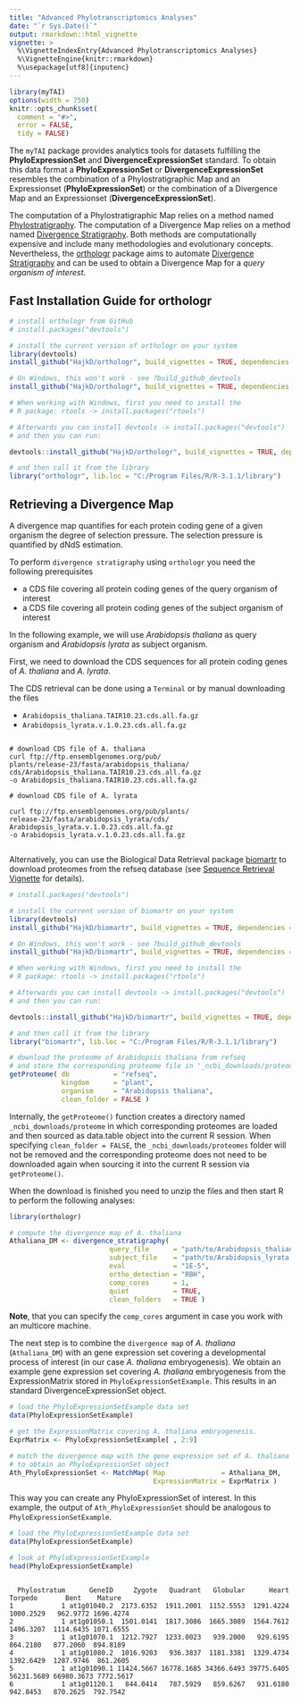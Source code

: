 ```yaml
---
title: "Advanced Phylotranscriptomics Analyses"
date: "`r Sys.Date()`"
output: rmarkdown::html_vignette
vignette: >
  %\VignetteIndexEntry{Advanced Phylotranscriptomics Analyses}
  %\VignetteEngine{knitr::rmarkdown}
  %\usepackage[utf8]{inputenc}
---
```


```r
library(myTAI)
options(width = 750)
knitr::opts_chunk$set(
  comment = "#>",
  error = FALSE,
  tidy = FALSE)
```


The `myTAI` package provides analytics tools for datasets
fulfilling the __PhyloExpressionSet__ and __DivergenceExpressionSet__ standard.
To obtain this data format a __PhyloExpressionSet__ or __DivergenceExpressionSet__ resembles
the combination of a Phylostratigraphic Map and an Expressionset (__PhyloExpressionSet__) or
 the combination of a Divergence Map and an Expressionset (__DivergenceExpressionSet__).

The computation of a Phylostratigraphic Map relies on a method named [Phylostratigraphy](http://www.sciencedirect.com/science/article/pii/S0168952507002995).
The computation of a Divergence Map relies on a method named [Divergence Stratigraphy](http://www.nature.com/nature/journal/v490/n7418/full/nature11394.html).
Both methods are computationally expensive and include many methodologies and evolutionary concepts.
Nevertheless, the [orthologr](https://github.com/HajkD/orthologr) package aims to automate [Divergence Stratigraphy](http://www.nature.com/nature/journal/v490/n7418/full/nature11394.html)
and can be used to obtain a Divergence Map for a _query organism of interest_.


## Fast Installation Guide for orthologr

```r
# install orthologr from GitHub
# install.packages("devtools")

# install the current version of orthologr on your system
library(devtools)
install_github("HajkD/orthologr", build_vignettes = TRUE, dependencies = TRUE)

# On Windows, this won't work - see ?build_github_devtools
install_github("HajkD/orthologr", build_vignettes = TRUE, dependencies = TRUE)

# When working with Windows, first you need to install the
# R package: rtools -> install.packages("rtools")

# Afterwards you can install devtools -> install.packages("devtools")
# and then you can run:

devtools::install_github("HajkD/orthologr", build_vignettes = TRUE, dependencies = TRUE)

# and then call it from the library
library("orthologr", lib.loc = "C:/Program Files/R/R-3.1.1/library")

```

## Retrieving a Divergence Map

A divergence map quantifies for each protein coding gene of a given organism the
degree of selection pressure. The selection pressure is quantified by dNdS estimation.

To perform `divergence stratigraphy` using `orthologr` you need the following prerequisites

* a CDS file covering all protein coding genes of the query organism of interest
* a CDS file covering all protein coding genes of the subject organism of interest

In the following example, we will use _Arabidopsis thaliana_ as query organism
and _Arabidopsis lyrata_ as subject organism.

First, we need to download the CDS sequences for all protein coding genes of _A. thaliana_
and _A. lyrata_.

The CDS retrieval can be done using a `Terminal` or by manual downloading the files

* `Arabidopsis_thaliana.TAIR10.23.cds.all.fa.gz`
* `Arabidopsis_lyrata.v.1.0.23.cds.all.fa.gz`

```shell

# download CDS file of A. thaliana
curl ftp://ftp.ensemblgenomes.org/pub/
plants/release-23/fasta/arabidopsis_thaliana/
cds/Arabidopsis_thaliana.TAIR10.23.cds.all.fa.gz 
-o Arabidopsis_thaliana.TAIR10.23.cds.all.fa.gz

# download CDS file of A. lyrata

curl ftp://ftp.ensemblgenomes.org/pub/plants/
release-23/fasta/arabidopsis_lyrata/cds/
Arabidopsis_lyrata.v.1.0.23.cds.all.fa.gz 
-o Arabidopsis_lyrata.v.1.0.23.cds.all.fa.gz


```

Alternatively, you can use the Biological Data Retrieval package [biomartr](https://github.com/HajkD/biomartr)
to download proteomes from the refseq database (see [Sequence Retrieval Vignette](https://github.com/HajkD/biomartr/blob/master/vignettes/Sequence_Retrieval.Rmd) for details).

```r
# install.packages("devtools")

# install the current version of biomartr on your system
library(devtools)
install_github("HajkD/biomartr", build_vignettes = TRUE, dependencies = TRUE)

# On Windows, this won't work - see ?build_github_devtools
install_github("HajkD/biomartr", build_vignettes = TRUE, dependencies = TRUE)

# When working with Windows, first you need to install the
# R package: rtools -> install.packages("rtools")

# Afterwards you can install devtools -> install.packages("devtools")
# and then you can run:

devtools::install_github("HajkD/biomartr", build_vignettes = TRUE, dependencies = TRUE)

# and then call it from the library
library("biomartr", lib.loc = "C:/Program Files/R/R-3.1.1/library")
```

```r
# download the proteome of Arabidopsis thaliana from refseq
# and store the corresponding proteome file in '_ncbi_downloads/proteomes'
getProteome( db           = "refseq", 
             kingdom      = "plant",
             organism     = "Arabidopsis thaliana",
             clean_folder = FALSE )

```

Internally, the `getProteome()` function creates a directory named `_ncbi_downloads/proteome` in which corresponding proteomes are loaded and then sourced as data.table object into the current R session. When specifying `clean_folder = FALSE`, the `_ncbi_downloads/proteomes` folder will not be removed and the corresponding proteome does not need to be downloaded again when sourcing it into the current R session via `getProteome()`.

When the download is finished you need to unzip the files and
then start R to perform the following analyses:

```r
library(orthologr)

# compute the divergence map of A. thaliana
Athaliana_DM <- divergence_stratigraphy(
                         query_file      = "path/to/Arabidopsis_thaliana.TAIR10.23.cds.all.fa",
                         subject_file    = "path/to/Arabidopsis_lyrata.v.1.0.23.cds.all.fa",
                         eval            = "1E-5", 
                         ortho_detection = "RBH",
                         comp_cores      = 1, 
                         quiet           = TRUE, 
                         clean_folders   = TRUE )

```

__Note__, that you can specify the `comp_cores` argument in case you work with an multicore machine.

The next step is to combine the `divergence map` of _A. thaliana_ (`Athaliana_DM`) with an
gene expression set covering a developmental process of interest (in our case _A. thaliana_ embryogenesis).
We obtain an example gene expression set covering _A. thaliana_ embryogenesis from the ExpressionMatrix stored
in `PhyloExpressionSetExample`.
This results in an standard DivergenceExpressionSet object. 

```r
# load the PhyloExpressionSetExample data set
data(PhyloExpressionSetExample)

# get the ExpressionMatrix covering A. thaliana embryogenesis.
ExprMatrix <- PhyloExpressionSetExample[ , 2:9]

# match the divergence map with the gene expression set of A. thaliana
# to obtain an PhyloExpressionSet object
Ath_PhyloExpressionSet <- MatchMap( Map              = Athaliana_DM,
                                    ExpressionMatrix = ExprMatrix )

```

This way you can create any PhyloExpressionSet of interest.
In this example, the output of `Ath_PhyloExpressionSet` should be
analogous to `PhyloExpressionSetExample`.


```r
# load the PhyloExpressionSetExample data set
data(PhyloExpressionSetExample)

# look at PhyloExpressionSetExample
head(PhyloExpressionSetExample)

```

```

  Phylostratum      GeneID     Zygote   Quadrant   Globular      Heart    Torpedo       Bent    Mature
1            1 at1g01040.2  2173.6352  1911.2001  1152.5553  1291.4224  1000.2529   962.9772 1696.4274
2            1 at1g01050.1  1501.0141  1817.3086  1665.3089  1564.7612  1496.3207  1114.6435 1071.6555
3            1 at1g01070.1  1212.7927  1233.0023   939.2000   929.6195   864.2180   877.2060  894.8189
4            1 at1g01080.2  1016.9203   936.3837  1181.3381  1329.4734  1392.6429  1287.9746  861.2605
5            1 at1g01090.1 11424.5667 16778.1685 34366.6493 39775.6405 56231.5689 66980.3673 7772.5617
6            1 at1g01120.1   844.0414   787.5929   859.6267   931.6180   942.8453   870.2625  792.7542

```





